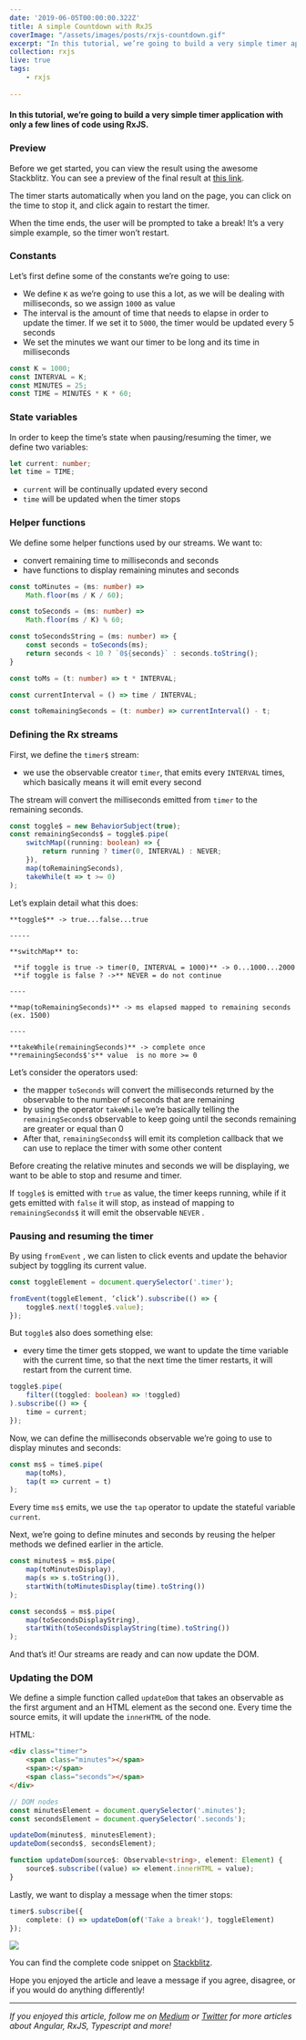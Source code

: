 ```yaml
---
date: '2019-06-05T00:00:00.322Z'
title: A simple Countdown with RxJS
coverImage: "/assets/images/posts/rxjs-countdown.gif"
excerpt: "In this tutorial, we’re going to build a very simple timer application with only a few lines of code using RxJS"
collection: rxjs
live: true
tags:
    - rxjs
  
---
```


#### In this tutorial, we’re going to build a very simple timer application with only a few lines of code using RxJS.

### Preview

Before we get started, you can view the result using the awesome Stackblitz. You can see a preview of the final result at [this link](https://medium.com/r/?url=https%3A%2F%2Frxjs-rajp6s.stackblitz.io).

The timer starts automatically when you land on the page, you can click on the time to stop it, and click again to restart the timer. 

When the time ends, the user will be prompted to take a break! It’s a very simple example, so the timer won’t restart.

### Constants

Let’s first define some of the constants we’re going to use:

*   We define `K` as we’re going to use this a lot, as we will be dealing with milliseconds, so we assign `1000` as value
*   The interval is the amount of time that needs to elapse in order to update the timer. If we set it to `5000`, the timer would be updated every 5 seconds
*   We set the minutes we want our timer to be long and its time in milliseconds

```typescript
const K = 1000;
const INTERVAL = K;
const MINUTES = 25;
const TIME = MINUTES * K * 60;
````

### State variables

In order to keep the time’s state when pausing/resuming the timer, we define two variables:

```typescript
let current: number;
let time = TIME;
```

*   `current` will be continually updated every second
*   `time` will be updated when the timer stops

### Helper functions

We define some helper functions used by our streams. We want to:

*   convert remaining time to milliseconds and seconds
*   have functions to display remaining minutes and seconds

```typescript
const toMinutes = (ms: number) =>
    Math.floor(ms / K / 60);

const toSeconds = (ms: number) =>
    Math.floor(ms / K) % 60;

const toSecondsString = (ms: number) => {
    const seconds = toSeconds(ms);
    return seconds < 10 ? `0${seconds}` : seconds.toString();
}

const toMs = (t: number) => t * INTERVAL;

const currentInterval = () => time / INTERVAL;

const toRemainingSeconds = (t: number) => currentInterval() - t;
```

### Defining the Rx streams

First, we define the `timer$` stream: 

*   we use the observable creator `timer`, that emits every `INTERVAL` times, which basically means it will emit every second

The stream will convert the milliseconds emitted from `timer` to the remaining seconds.

```typescript
const toggle$ = new BehaviorSubject(true);
const remainingSeconds$ = toggle$.pipe(
    switchMap((running: boolean) => {
        return running ? timer(0, INTERVAL) : NEVER;
    }),
    map(toRemainingSeconds),
    takeWhile(t => t >= 0)
);
```

Let’s explain detail what this does:

```
**toggle$** -> true...false...true

-----

**switchMap** to:

 **if toggle is true -> timer(0, INTERVAL = 1000)** -> 0...1000...2000
 **if toggle is false ? ->** NEVER = do not continue

----

**map(toRemainingSeconds)** -> ms elapsed mapped to remaining seconds (ex. 1500)

----

**takeWhile(remainingSeconds)** -> complete once **remainingSeconds$'s** value  is no more >= 0
```

Let’s consider the operators used:

*   the mapper `toSeconds` will convert the milliseconds returned by the observable to the number of seconds that are remaining
*   by using the operator `takeWhile` we’re basically telling the `remainingSeconds$` observable to keep going until the seconds remaining are greater or equal than 0
*   After that, `remainingSeconds$` will emit its completion callback that we can use to replace the timer with some other content

Before creating the relative minutes and seconds we will be displaying, we want to be able to stop and resume and timer. 

If `toggle$` is emitted with `true` as value, the timer keeps running, while if it gets emitted with `false` it will stop, as instead of mapping to `remainingSeconds$` it will emit the observable `NEVER` .

### Pausing and resuming the timer

By using `fromEvent` , we can listen to click events and update the behavior subject by toggling its current value.

```typescript
const toggleElement = document.querySelector('.timer');

fromEvent(toggleElement, ‘click’).subscribe(() => {
    toggle$.next(!toggle$.value);
});
```

But `toggle$` also does something else: 

*   every time the timer gets stopped, we want to update the time variable with the current time, so that the next time the timer restarts, it will restart from the current time.

```typescript
toggle$.pipe(
    filter((toggled: boolean) => !toggled)
).subscribe(() => {
    time = current;
});
```

Now, we can define the milliseconds observable we’re going to use to display minutes and seconds: 

```typescript
const ms$ = time$.pipe(
    map(toMs),
    tap(t => current = t)
);
```

Every time `ms$` emits, we use the `tap` operator to update the stateful variable `current`.

Next, we’re going to define minutes and seconds by reusing the helper methods we defined earlier in the article.

```typescript
const minutes$ = ms$.pipe(
    map(toMinutesDisplay),
    map(s => s.toString()),
    startWith(toMinutesDisplay(time).toString())
);

const seconds$ = ms$.pipe(
    map(toSecondsDisplayString),
    startWith(toSecondsDisplayString(time).toString())
);
```

And that’s it! Our streams are ready and can now update the DOM.

### Updating the DOM

We define a simple function called `updateDom` that takes an observable as the first argument and an HTML element as the second one. Every time the source emits, it will update the `innerHTML` of the node.

HTML:

```html
<div class="timer">
    <span class="minutes"></span>
    <span>:</span>
    <span class="seconds"></span>
</div>
```

```typescript
// DOM nodes
const minutesElement = document.querySelector('.minutes');
const secondsElement = document.querySelector('.seconds');

updateDom(minutes$, minutesElement);
updateDom(seconds$, secondsElement);

function updateDom(source$: Observable<string>, element: Element) {
    source$.subscribe((value) => element.innerHTML = value);
}
```

Lastly, we want to display a message when the timer stops:

```typescript
timer$.subscribe({
    complete: () => updateDom(of('Take a break!'), toggleElement)
});
```

![](https://cdn-images-1.medium.com/max/1600/1*viwakc1HIU6SKXtrXgTLPw.gif)

You can find the complete code snippet on [Stackblitz](https://medium.com/r/?url=https%3A%2F%2Fstackblitz.com%2Fedit%2Frxjs-rajp6s%3Ffile%3Dindex.ts).

Hope you enjoyed the article and leave a message if you agree, disagree, or if you would do anything differently!

* * *

_If you enjoyed this article, follow me on_ [_Medium_](https://medium.com/@.gc) _or_ [_Twitter_](https://medium.com/r/?url=https%3A%2F%2Ftwitter.com%2Fhome) _for more articles about Angular, RxJS, Typescript and more!_
